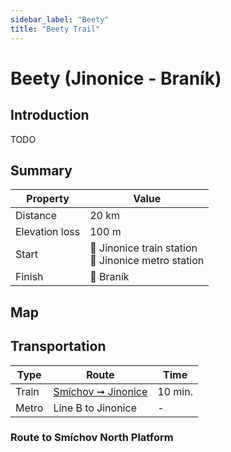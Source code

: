 ```yaml
---
sidebar_label: "Beety"
title: "Beety Trail"
---
```


# Beety (Jinonice - Braník)

## Introduction

TODO

## Summary

| Property | Value |
| --- | --- |
| Distance | 20 km |
| Elevation loss | 100 m |
| Start | 📍 Jinonice train station <br /> 📍 Jinonice metro station |
| Finish | 📍 Braník |

## Map

<MapyCzEmbeddedPath id="kosulomafu"></MapyCzEmbeddedPath>

## Transportation

| Type | Route | Time |
| --- | --- | --- |
| Train | [Smíchov ➞ Jinonice](https://idos.idnes.cz/vlakyautobusymhdvse/spojeni/vysledky/?f=Praha-Sm%C3%ADchov%20sev.n.&fc=100003&t=Praha-Jinonice&tc=100003&direct=true&af=true&trt=150,151,152,153&fcs=3 "See timetable" ) | 10 min. |
| Metro | Line B to Jinonice | - |

### Route to Smíchov North Platform

<MapyCzEmbeddedPath id="nupenebulu"></MapyCzEmbeddedPath>